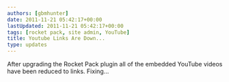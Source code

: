 ```yaml
---
authors: [gbmhunter]
date: 2011-11-21 05:42:17+00:00
lastUpdated: 2011-11-21 05:42:17+00:00
tags: [rocket pack, site admin, YouTube]
title: Youtube Links Are Down...
type: updates
---
```


After upgrading the Rocket Pack plugin all of the embedded YouTube videos have been reduced to links. Fixing...
